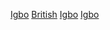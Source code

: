 [[Category:奈及利亞裔英國人|Igbo]]
[[Category:伊博裔|British]]
[[Category:各族群英國人|Igbo]]
[[Category:非洲裔英國人|Igbo]]